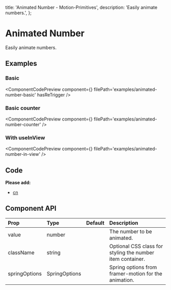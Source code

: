   title: 'Animated Number - Motion-Primitives',
  description: 'Easily animate numbers.',
};


# Animated Number

Easily animate numbers.

## Examples

### Basic

<ComponentCodePreview
  component={<AnimatedNumberBasic />}
  filePath='examples/animated-number-basic'
  hasReTrigger
/>

### Basic counter

<ComponentCodePreview
  component={<AnimatedNumberCounter />}
  filePath='examples/animated-number-counter'
/>

### With useInView

<ComponentCodePreview
  component={<AnimatedNumberInView />}
  filePath='examples/animated-number-in-view'
/>

## Code

<CodeBlock filePath='components/core/animated-number.tsx' />

**Please add:**

- [cn](https://github.com/ibelick/motion-primitives/blob/main/lib/utils.ts)

## Component API

| Prop          | Type          | Default | Description                                               |
| :------------ | :------------ | :------ | :-------------------------------------------------------- |
| value         | number        |         | The number to be animated.                                |
| className     | string        |         | Optional CSS class for styling the number item container. |
| springOptions | SpringOptions |         | Spring options from framer-motion for the animation.      |
